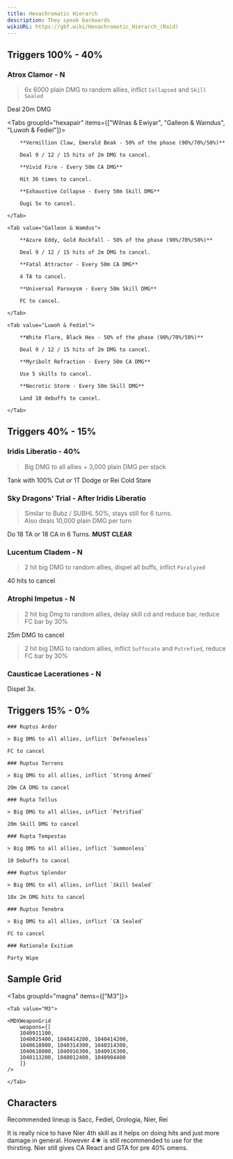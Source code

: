 ```yaml
---
title: Hexachromatic Hierarch
description: They speak backwards
wikiURL: https://gbf.wiki/Hexachromatic_Hierarch_(Raid)
---
```


## Triggers 100% - 40%

### Atrox Clamor - N

> 6x 6000 plain DMG to random allies, inflict `Collapsed` and `Skill Sealed`

Deal 20m DMG

<Tabs groupId="hexapair" items={["Wilnas & Ewiyar", "Galleon & Wamdus", "Luwoh & Fediel"]}>
	<Tab value="Wilnas & Ewiyar">

    	**Vermillion Claw, Emerald Beak - 50% of the phase (90%/70%/50%)**

    	Deal 9 / 12 / 15 hits of 2m DMG to cancel.

    	**Vivid Fire - Every 50m CA DMG**

    	Hit 36 times to cancel.

    	**Exhaustive Collapse - Every 50m Skill DMG**

    	Ougi 5x to cancel.

    </Tab>

    <Tab value="Galleon & Wamdus">

    	**Azure Eddy, Gold Rockfall - 50% of the phase (90%/70%/50%)**

    	Deal 9 / 12 / 15 hits of 2m DMG to cancel.

    	**Fatal Attractor - Every 50m CA DMG**

    	4 TA to cancel.

    	**Universal Paroxysm - Every 50m Skill DMG**

    	FC to cancel.

    </Tab>

    <Tab value="Luwoh & Fediel">

    	**White Flare, Black Hex - 50% of the phase (90%/70%/50%)**

    	Deal 9 / 12 / 15 hits of 2m DMG to cancel.

    	**Myribolt Refraction - Every 50m CA DMG**

    	Use 5 skills to cancel.

    	**Necrotic Storm - Every 50m Skill DMG**

    	Land 10 debuffs to cancel.

    </Tab>

</Tabs>

## Triggers 40% - 15%

### Iridis Liberatio - 40%

> Big DMG to all allies + 3,000 plain DMG per stack

Tank with 100% Cut or 1T Dodge or Rei Cold Stare

### Sky Dragons' Trial - After Iridis Liberatio

> Similar to Bubz / SUBHL 50%, stays still for 6 turns.  
> Also deals 10,000 plain DMG per turn

Do 18 TA or 18 CA in 6 Turns. **MUST CLEAR**

### Lucentum Cladem - N

> 2 hit big DMG to random allies, dispel all buffs, inflict `Paralyzed`

40 hits to cancel

### Atrophi Impetus - N

> 2 hit big Dmg to random allies, delay skill cd and reduce bar, reduce FC bar by 30%

25m DMG to cancel

> 2 hit big DMG to random allies, inflict `Suffocate` and `Putrefied`, reduce FC bar by 30%

### Causticae Lacerationes - N

Dispel 3x.

## Triggers 15% - 0%

<Steps>
<Step>

    ### Ruptus Ardor

    > Big DMG to all allies, inflict `Defenseless`

    FC to cancel

</Step>

<Step>

    ### Ruptus Torrens

    > Big DMG to all allies, inflict `Strong Armed`

    20m CA DMG to cancel

</Step>

<Step>

    ### Rupta Tellus

    > Big DMG to all allies, inflict `Petrified`

    20m Skill DMG to cancel

</Step>

<Step>

    ### Rupta Tempestas

    > Big DMG to all allies, inflict `Summonless`

    10 Debuffs to cancel

</Step>

<Step>

    ### Ruptus Splendor

    > Big DMG to all allies, inflict `Skill Sealed`

    10x 2m DMG hits to cancel

</Step>

<Step>

    ### Ruptus Tenebra

    > Big DMG to all allies, inflict `CA Sealed`

    FC to cancel

</Step>

<Step>

    ### Rationale Exitium

    Party Wipe

</Step>
</Steps>

## Sample Grid

<Tabs groupId="magna" items={["M3"]}>

    <Tab value="M3">

    <MDXWeaponGrid
        weapons={[
        1040911100,
        1040025400, 1040414200, 1040414200,
        1040618800, 1040314300, 1040314300,
        1040618800, 1040916300, 1040916300,
        1040113200, 1040012400, 1040904400
        ]}
    />

    </Tab>

</Tabs>

## Characters

Recommended lineup is Sacc, Fediel, Orologia, Nier, Rei

<MDXCallout title="Nier 4★ or 5★">
	It is really nice to have Nier 4th skill as it helps on doing hits and just
	more damage in general. However 4★ is still recommended to use for the
	thirsting. Nier still gives CA React and GTA for pre 40% omens.
</MDXCallout>
